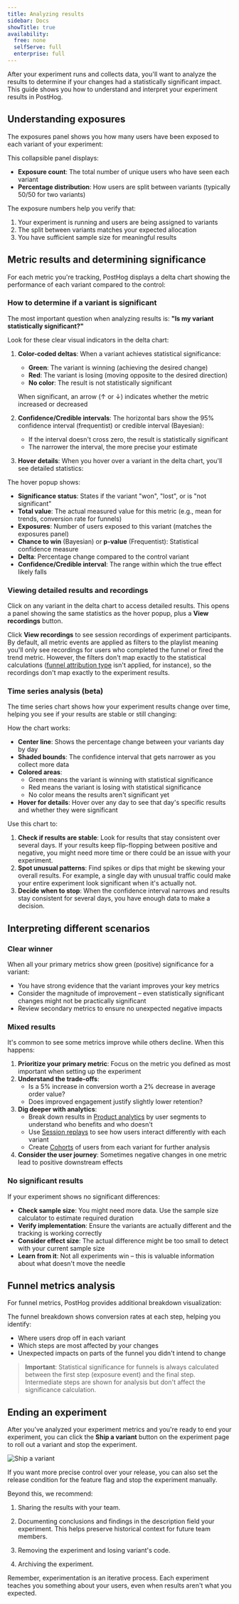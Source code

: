 ```yaml
---
title: Analyzing results
sidebar: Docs
showTitle: true
availability:
  free: none
  selfServe: full
  enterprise: full
---
```




After your experiment runs and collects data, you'll want to analyze the results to determine if your changes had a statistically significant impact. This guide shows you how to understand and interpret your experiment results in PostHog.

## Understanding exposures

The exposures panel shows you how many users have been exposed to each variant of your experiment:

<ProductScreenshot
    imageLight={ExposuresPanelLight} 
    imageDark={ExposuresPanelDark}
    alt="Experiment exposures panel showing user distribution across variants" 
    classes="rounded"
/>

This collapsible panel displays:
- **Exposure count**: The total number of unique users who have seen each variant
- **Percentage distribution**: How users are split between variants (typically 50/50 for two variants)

The exposure numbers help you verify that:
1. Your experiment is running and users are being assigned to variants
2. The split between variants matches your expected allocation
3. You have sufficient sample size for meaningful results

## Metric results and determining significance

For each metric you're tracking, PostHog displays a delta chart showing the performance of each variant compared to the control:

<ProductScreenshot
    imageLight={DeltaChartLight} 
    imageDark={DeltaChartDark}
    alt="Delta chart showing experiment results with confidence intervals" 
    classes="rounded"
/>

### How to determine if a variant is significant

The most important question when analyzing results is: **"Is my variant statistically significant?"**

Look for these clear visual indicators in the delta chart:

1. **Color-coded deltas**: When a variant achieves statistical significance:
   - **Green**: The variant is winning (achieving the desired change)
   - **Red**: The variant is losing (moving opposite to the desired direction)
   - **No color**: The result is not statistically significant
   
   When significant, an arrow (↑ or ↓) indicates whether the metric increased or decreased

2. **Confidence/Credible intervals**: The horizontal bars show the 95% confidence interval (frequentist) or credible interval (Bayesian):
   - If the interval doesn't cross zero, the result is statistically significant
   - The narrower the interval, the more precise your estimate

3. **Hover details**: When you hover over a variant in the delta chart, you'll see detailed statistics:

<ProductScreenshot
    imageLight={DeltaChartHoverLight} 
    imageDark={DeltaChartHoverDark}
    alt="Detailed statistics shown when hovering over a variant" 
    classes="rounded"
/>

The hover popup shows:
- **Significance status**: States if the variant "won", "lost", or is "not significant"
- **Total value**: The actual measured value for this metric (e.g., mean for trends, conversion rate for funnels)
- **Exposures**: Number of users exposed to this variant (matches the exposures panel)
- **Chance to win** (Bayesian) or **p-value** (Frequentist): Statistical confidence measure
- **Delta**: Percentage change compared to the control variant
- **Confidence/Credible interval**: The range within which the true effect likely falls

### Viewing detailed results and recordings

Click on any variant in the delta chart to access detailed results. This opens a panel showing the same statistics as the hover popup, plus a **View recordings** button.

Click **View recordings** to see session recordings of experiment participants. By default, all metric events are applied as filters to the playlist meaning you'll only see recordings for users who completed the funnel or fired the trend metric. However, the filters don't map exactly to the statistical calculations ([funnel attribution type](/docs/product-analytics/funnels#attribution-types) isn't applied, for instance), so the recordings don't map exactly to the experiment results.

### Time series analysis (beta)

The time series chart shows how your experiment results change over time, helping you see if your results are stable or still changing:

<ProductScreenshot
    imageLight={TimeSeriesLight} 
    imageDark={TimeSeriesDark}
    alt="Time series chart showing experiment results over time with confidence intervals" 
    classes="rounded"
/>

How the chart works:

- **Center line**: Shows the percentage change between your variants day by day
- **Shaded bounds**: The confidence interval that gets narrower as you collect more data
- **Colored areas**: 
  - Green means the variant is winning with statistical significance
  - Red means the variant is losing with statistical significance
  - No color means the results aren't significant yet
- **Hover for details**: Hover over any day to see that day's specific results and whether they were significant

Use this chart to:

1. **Check if results are stable**: Look for results that stay consistent over several days. If your results keep flip-flopping between positive and negative, you might need more time or there could be an issue with your experiment.
2. **Spot unusual patterns**: Find spikes or dips that might be skewing your overall results. For example, a single day with unusual traffic could make your entire experiment look significant when it's actually not.
3. **Decide when to stop**: When the confidence interval narrows and results stay consistent for several days, you have enough data to make a decision.

## Interpreting different scenarios

### Clear winner

When all your primary metrics show green (positive) significance for a variant:
- You have strong evidence that the variant improves your key metrics
- Consider the magnitude of improvement – even statistically significant changes might not be practically significant
- Review secondary metrics to ensure no unexpected negative impacts

### Mixed results

It's common to see some metrics improve while others decline. When this happens:

1. **Prioritize your primary metric**: Focus on the metric you defined as most important when setting up the experiment
2. **Understand the trade-offs**: 
   - Is a 5% increase in conversion worth a 2% decrease in average order value?
   - Does improved engagement justify slightly lower retention?
3. **Dig deeper with analytics**:
   - Break down results in [Product analytics](/docs/product-analytics) by user segments to understand who benefits and who doesn't
   - Use [Session replays](/docs/session-replay) to see how users interact differently with each variant
   - Create [Cohorts](/docs/data/cohorts) of users from each variant for further analysis
4. **Consider the user journey**: Sometimes negative changes in one metric lead to positive downstream effects

### No significant results

If your experiment shows no significant differences:
- **Check sample size**: You might need more data. Use the sample size calculator to estimate required duration
- **Verify implementation**: Ensure the variants are actually different and the tracking is working correctly
- **Consider effect size**: The actual difference might be too small to detect with your current sample size
- **Learn from it**: Not all experiments win – this is valuable information about what doesn't move the needle

## Funnel metrics analysis

For funnel metrics, PostHog provides additional breakdown visualization:

<ProductScreenshot
    imageLight={FunnelBreakdownLight} 
    imageDark={FunnelBreakdownDark}
    alt="Funnel breakdown showing conversion at each step" 
    classes="rounded"
/>

The funnel breakdown shows conversion rates at each step, helping you identify:
- Where users drop off in each variant
- Which steps are most affected by your changes
- Unexpected impacts on parts of the funnel you didn't intend to change

> **Important**: Statistical significance for funnels is always calculated between the first step (exposure event) and the final step. Intermediate steps are shown for analysis but don't affect the significance calculation.

## Ending an experiment

After you've analyzed your experiment metrics and you're ready to end your experiment, you can click the **Ship a variant** button on the experiment page to roll out a variant and stop the experiment.

![Ship a variant](https://res.cloudinary.com/dmukukwp6/image/upload/Screenshot_2024_08_23_at_13_52_25_6c1cf85153.png)

If you want more precise control over your release, you can also set the release condition for the feature flag and stop the experiment manually.

Beyond this, we recommend:

1. Sharing the results with your team.

2. Documenting conclusions and findings in the description field your experiment. This helps preserve historical context for future team members.

3. Removing the experiment and losing variant's code.

4. Archiving the experiment.

Remember, experimentation is an iterative process. Each experiment teaches you something about your users, even when results aren't what you expected.